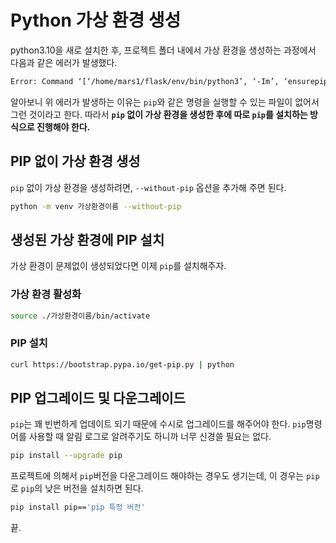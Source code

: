 # Python 가상 환경 생성

python3.10을 새로 설치한 후, 프로젝트 폴더 내에서 가상 환경을 생성하는 과정에서 다음과 같은 에러가 발생했다.

```bash
Error: Command ‘[‘/home/mars1/flask/env/bin/python3’, ‘-Im’, ‘ensurepip’, ‘–upgrade’, ‘–default-pip’]’ returned non-zero exit status 1.
```

알아보니 위 에러가 발생하는 이유는 `pip`와 같은 명령을 실행할 수 있는 파일이 없어서 그런 것이라고 한다. 따라서 **`pip` 없이 가상 환경을 생성한 후에 따로 `pip`를 설치하는 방식으로 진행해야 한다.**

## PIP 없이 가상 환경 생성

`pip` 없이 가상 환경을 생성하려면, `--without-pip` 옵션을 추가해 주면 된다.

```bash
python -m venv 가상환경이름 --without-pip
```

## 생성된 가상 환경에 PIP 설치

가상 환경이 문제없이 생성되었다면 이제 `pip`를 설치해주자.


<Steps>

### 가상 환경 활성화

```bash
source ./가상환경이름/bin/activate
```

### PIP 설치

```bash
curl https://bootstrap.pypa.io/get-pip.py | python
```

</Steps>

## PIP 업그레이드 및 다운그레이드

`pip`는 꽤 빈번하게 업데이트 되기 때문에 수시로 업그레이드를 해주어야 한다. `pip`명령어를 사용할 때 알림 로그로 알려주기도 하니까 너무 신경쓸 필요는 없다.

```bash
pip install --upgrade pip
```

프로젝트에 의해서 `pip`버전을 다운그레이드 해야하는 경우도 생기는데, 이 경우는 `pip`로 `pip`의 낮은 버전을 설치하면 된다.

```bash
pip install pip=='pip 특정 버전'
```

끝.
